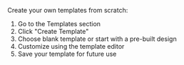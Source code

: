 Create your own templates from scratch:
1. Go to the Templates section
2. Click "Create Template"
3. Choose blank template or start with a pre-built design
4. Customize using the template editor
5. Save your template for future use